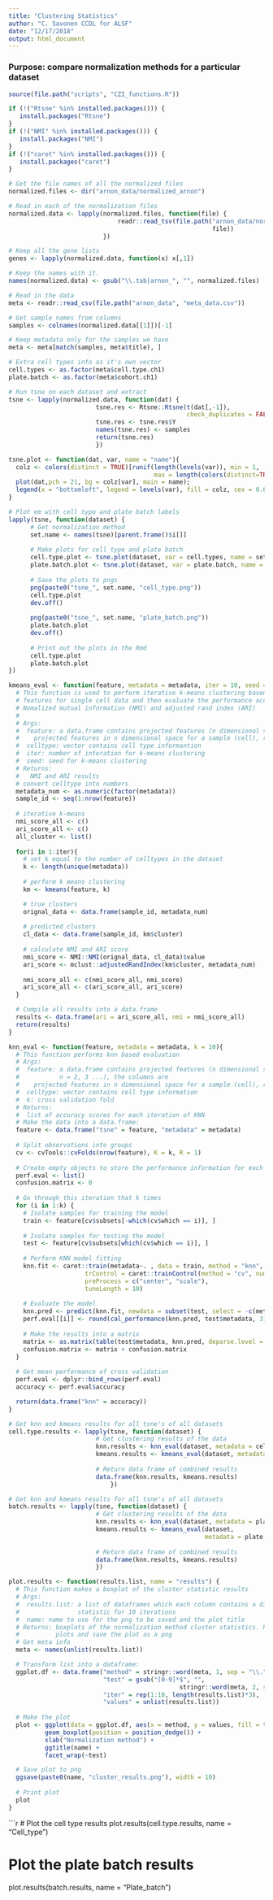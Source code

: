 ```yaml
---
title: "Clustering Statistics"
author: "C. Savonen CCDL for ALSF"
date: "12/17/2018"
output: html_document
---
```

### Purpose: compare normalization methods for a particular dataset
```r
source(file.path("scripts", "CZI_functions.R"))

if (!("Rtsne" %in% installed.packages())) {
   install.packages("Rtsne")
}
if (!("NMI" %in% installed.packages())) {
   install.packages("NMI")
}
if (!("caret" %in% installed.packages())) {
   install.packages("caret")
}
```

```r
# Get the file names of all the normalized files
normalized.files <- dir("arnon_data/normalized_arnon")

# Read in each of the normalization files
normalized.data <- lapply(normalized.files, function(file) {
                              readr::read_tsv(file.path("arnon_data/normalized_arnon",
                                                        file))
                          })

# Keep all the gene lists
genes <- lapply(normalized.data, function(x) x[,1])

# Keep the names with it.
names(normalized.data) <- gsub("\\.tab|arnon_", "", normalized.files)
```

```r
# Read in the data
meta <- readr::read_csv(file.path("arnon_data", "meta_data.csv"))
```

```r
# Get sample names from columns
samples <- colnames(normalized.data[[1]])[-1]

# Keep metadata only for the samples we have
meta <- meta[match(samples, meta$title), ]

# Extra cell types info as it's own vector
cell.types <- as.factor(meta$cell.type.ch1)
plate.batch <- as.factor(meta$cohort.ch1)
```

```r
# Run tsne on each dataset and extract
tsne <- lapply(normalized.data, function(dat) {
                        tsne.res <- Rtsne::Rtsne(t(dat[,-1]),
                                                 check_duplicates = FALSE)
                        tsne.res <- tsne.res$Y
                        names(tsne.res) <- samples
                        return(tsne.res)
                        })
```

```r
tsne.plot <- function(dat, var, name = "name"){
  colz <- colors(distinct = TRUE)[runif(length(levels(var)), min = 1,
                                        max = length(colors(distinct=TRUE)))]
  plot(dat,pch = 21, bg = colz[var], main = name);
  legend(x = "bottomleft", legend = levels(var), fill = colz, cex = 0.6)
}

# Plot em with cell type and plate batch labels
lapply(tsne, function(dataset) {
      # Get normalization method
      set.name <- names(tsne)[parent.frame()$i[]]
      
      # Make plots for cell type and plate batch 
      cell.type.plot <- tsne.plot(dataset, var = cell.types, name = set.name)
      plate.batch.plot <- tsne.plot(dataset, var = plate.batch, name = set.name)
    
      # Save the plots to pngs
      png(paste0("tsne_", set.name, "cell_type.png"))
      cell.type.plot
      dev.off()
      
      png(paste0("tsne_", set.name, "plate_batch.png"))
      plate.batch.plot
      dev.off()
      
      # Print out the plots in the Rmd
      cell.type.plot
      plate.batch.plot
})

```

```r
kmeans_eval <- function(feature, metadata = metadata, iter = 10, seed =1234) {
  # This function is used to perform iterative k-means clustering based on projected 
  # features for single cell data and then evaluate the performance according to 
  # Nomalized mutual information (NMI) and adjusted rand index (ARI)
  #
  # Args:
  #  feature: a data.frame contains projected features (n dimensional space, n = 2, 3 ...), the columns are
  #    projected features in n dimensional space for a sample (cell), rows are samples
  #  celltype: vector contains cell type informantion
  #  iter: number of interation for k-means clustering
  #  seed: seed for k-means clustering
  # Returns:
  #   NMI and ARI results
  # convert celltype into numbers
  metadata_num <- as.numeric(factor(metadata))
  sample_id <- seq(1:nrow(feature))
  
  # iterative k-means
  nmi_score_all <- c()
  ari_score_all <- c()
  all_cluster <- list()
  
  for(i in 1:iter){
    # set k equal to the number of celltypes in the dataset
    k <- length(unique(metadata))
    
    # perform k means clustering
    km <- kmeans(feature, k)

    # true clusters
    orignal_data <- data.frame(sample_id, metadata_num)
    
    # predicted clusters
    cl_data <- data.frame(sample_id, km$cluster)
    
    # calculate NMI and ARI score
    nmi_score <- NMI::NMI(orignal_data, cl_data)$value
    ari_score <- mclust::adjustedRandIndex(km$cluster, metadata_num)
    
    nmi_score_all <- c(nmi_score_all, nmi_score)
    ari_score_all <- c(ari_score_all, ari_score)
  }

  # Compile all results into a data.frame
  results <- data.frame(ari = ari_score_all, nmi = nmi_score_all)
  return(results)
}
```

```r
knn_eval <- function(feature, metadata = metadata, k = 10){
  # This function performs knn based evaluation 
  # Args:
  #  feature: a data.frame contains projected features (n dimensional space,
  #           n = 2, 3 ...), the columns are
  #    projected features in n dimensional space for a sample (cell), rows are samples
  #  celltype: vector contains cell type information
  #  k: cross validation fold
  # Returns:
  #  list of accuracy scores for each iteration of KNN
  # Make the data into a data.frame:
  feature <- data.frame("tsne" = feature, "metadata" = metadata)
  
  # Split observations into groups
  cv <- cvTools::cvFolds(nrow(feature), K = k, R = 1)
  
  # Create empty objects to store the performance information for each iteration
  perf.eval <- list()
  confusion.matrix <- 0
  
  # Go through this iteration that k times
  for (i in 1:k) {
    # Isolate samples for training the model
    train <- feature[cv$subsets[-which(cv$which == i)], ]
    
    # Isolate samples for testing the model
    test <- feature[cv$subsets[which(cv$which == i)], ]
    
    # Perform KNN model fitting
    knn.fit <- caret::train(metadata~. , data = train, method = "knn",
                     trControl = caret::trainControl(method = "cv", number = 3),
                     preProcess = c("center", "scale"),
                     tuneLength = 10)
    
    # Evaluate the model
    knn.pred <- predict(knn.fit, newdata = subset(test, select = -c(metadata)))
    perf.eval[[i]] <- round(cal_performance(knn.pred, test$metadata, 3), 2)
    
    # Make the results into a matrix
    matrix <- as.matrix(table(test$metadata, knn.pred, deparse.level = 0))
    confusion.matrix <- matrix + confusion.matrix
  }
  
  # Get mean performance of cross validation
  perf.eval <- dplyr::bind_rows(perf.eval)
  accuracy <- perf.eval$accuracy

  return(data.frame("knn" = accuracy))
}
```

```r
# Get knn and kmeans results for all tsne's of all datasets
cell.type.results <- lapply(tsne, function(dataset) {
                        # Get clustering results of the data
                        knn.results <- knn_eval(dataset, metadata = cell.types)
                        kmeans.results <- kmeans_eval(dataset, metadata = cell.types)
                            
                        # Return data frame of combined results
                        data.frame(knn.results, kmeans.results)
                            })
```

```r
# Get knn and kmeans results for all tsne's of all datasets
batch.results <- lapply(tsne, function(dataset) {
                        # Get clustering results of the data  
                        knn.results <- knn_eval(dataset, metadata = plate.batch)
                        kmeans.results <- kmeans_eval(dataset,
                                                      metadata = plate.batch)
                          
                        # Return data frame of combined results  
                        data.frame(knn.results, kmeans.results)
                        })
```

```r
plot.results <- function(results.list, name = "results") {
  # This function makes a boxplot of the cluster statistic results 
  # Args:
  #  results.list: a list of dataframes which each column contains a different 
  #                statistic for 10 iterations
  #  name: name to use for the png to be saved and the plot title 
  # Returns: boxplots of the normalization method cluster statistics. Prints the
  #          plots and save the plot as a png
  # Get meta info 
  meta <- names(unlist(results.list))

  # Transform list into a dataframe:
  ggplot.df <- data.frame("method" = stringr::word(meta, 1, sep = "\\."),
                          "test" = gsub("[0-9]*$", "", 
                                               stringr::word(meta, 2, sep = "\\.")),
                          "iter" = rep(1:10, length(results.list)*3),
                          "values" = unlist(results.list))
  
  # Make the plot
  plot <- ggplot(data = ggplot.df, aes(x = method, y = values, fill = test)) +
          geom_boxplot(position = position_dodge()) + 
          xlab("Normalization method") +
          ggtitle(name) +
          facet_wrap(~test)

  # Save plot to png
  ggsave(paste0(name, "cluster_results.png"), width = 10) 
  
  # Print plot
  plot
}
```

```r
# Plot the cell type results 
plot.results(cell.type.results, name = "Cell_type")

# Plot the plate batch results
plot.results(batch.results, name = "Plate_batch")
